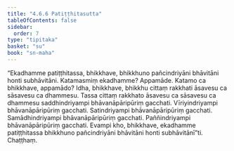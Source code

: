```yaml
---
title: "4.6.6 Patiṭṭhitasutta"
tableOfContents: false
sidebar:
  order: 7
type: "tipitaka"
basket: "su"
book: "sn-maha"
---
```



<DynamicBreadcrumb />

<Division number="526" book="sn-maha">

<Paragraph number="1212" book="sn-maha">
“Ekadhamme patiṭṭhitassa, bhikkhave, bhikkhuno pañcindriyāni bhāvitāni honti subhāvitāni. Katamasmiṃ ekadhamme? Appamāde. Katamo ca bhikkhave, appamādo? Idha, bhikkhave, bhikkhu cittaṃ rakkhati āsavesu ca sāsavesu ca dhammesu. Tassa cittaṃ rakkhato āsavesu ca sāsavesu ca dhammesu saddhindriyampi bhāvanāpāripūriṃ gacchati. Vīriyindriyampi bhāvanāpāripūriṃ gacchati. Satindriyampi bhāvanāpāripūriṃ gacchati. Samādhindriyampi bhāvanāpāripūriṃ gacchati. Paññindriyampi bhāvanāpāripūriṃ gacchati. Evampi kho, bhikkhave, ekadhamme patiṭṭhitassa bhikkhuno pañcindriyāni bhāvitāni honti subhāvitānī”ti.

</Paragraph>
</Division>

<Paragraph number="1213" type="center" book="sn-maha">
Chaṭṭhaṃ.
</Paragraph>